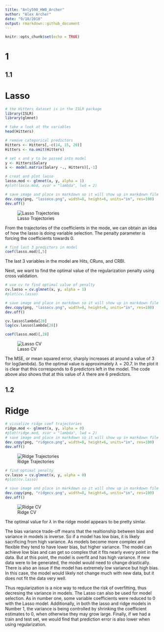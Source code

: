 ```yaml
---
title: "Anly590_HW0_Archer"
author: "Alex Archer"
date: "9/18/2018"
output: rmarkdown::github_document
---
```


```r
knitr::opts_chunk$set(echo = TRUE)
```

# 1
## 1.1

# Lasso

```r
# the Hitters dataset is in the ISLR package
library(ISLR)
library(glmnet)

# take a look at the variables
head(Hitters)

# remove categorical predictors
Hitters <- Hitters[,-c(14, 15, 20)]
Hitters <- na.omit(Hitters)

# set x and y to be passed into model
y <- Hitters$Salary
x <- model.matrix(Salary ~., Hitters)[,-1]

# creat and plot lasso
lasso.mod <- glmnet(x, y, alpha = 1)
#plot(lasso.mod, xvar = "lambda", lwd = 2)

# save image and place in markdown so it will show up in markdown file on github
dev.copy(png, "lassoco.png", width=8, height=6, units="in", res=100)
dev.off()
```

![Lasso Trajectories](lassoco.png)

From the trajectories of the coefficients in the mode, we can obtain an idea of how the lasso is doing variable selection. The penalty parameter is forcing the coefficients towards $0$.

```r
# find last 3 predictors in model
coef(lasso.mod)[,5]
```

The last $3$ variables in the model are Hits, CRuns, and CRBI.

Next, we want to find the optimal value of the regularization penalty using cross validation.

```r
# use cv to find optimal value of penalty
cv.lasso = cv.glmnet(x, y, alpha = 1)
#plot(cv.lasso)

# save image and place in markdown so it will show up in markdown file on github
dev.copy(png, "lassocv.png", width=8, height=6, units="in", res=100)
dev.off()

cv.lasso$lambda[28]
log(cv.lasso$lambda[28])

coef(lasso.mod)[,28]
```

![Lasso CV](lassocv.png)

The MSE, or mean squared error, sharply increases at around a value of $3$ for log(lambda). So the optimal value is approximately $\lambda = 20.7$. In the plot it is clear that this corresponds to $6$ predictors left in the model. The code above also shows that at this value of $\lambda$ there are $6$ predictors.

## 1.2

# Ridge

```r
# visualize ridge coef trajectories
ridge.mod <- glmnet(x, y, alpha = 0)
#plot(ridge.mod, xvar = "lambda", lwd = 2)
# save image and place in markdown so it will show up in markdown file on github
dev.copy(png, "ridgeco.png", width=8, height=6, units="in", res=100)
dev.off()
```

![Ridge Trajectories](ridgeco.png)

```r
# find optimal penalty
cv.lasso = cv.glmnet(x, y, alpha = 0)
#plot(cv.lasso)

# save image and place in markdown so it will show up in markdown file on github
dev.copy(png, "ridgecv.png", width=8, height=6, units="in", res=100)
dev.off()
```

![Ridge CV](ridgecv.png)

The optimal value for $\lambda$ in the ridge model appears to be pretty simlar.


The bias variance trade-off means that the realtionship between bias and variance in models is inverse. So if a model has low bias, it is likely sacrificing from high variance. As models become more complex and flexible they tend to have lower bias, but higher variance. The model can achieve low bias and can get so complex that it fits nearly every point in the data. But at this point, the model is overfit and has high variance. If new data were to be generated, the model would need to change drastically. There is also an issue if the model has extremely low variance but high bias. In this case, the model would likely not change much with new data, but it does not fit the data very well.

Thus regularization is a nice way to reduce the risk of overfitting, thus decresing the variance in models. The Lasso can also be used for model selection. As in number one, some variable coefficients were reduced to $0$ with the Lasso model. Additionally, in both the lasso and ridge models in Number $1$, the variance is being controlled by shrinking the coefficient estimates to $0$, when otherwise they may grow large. Finally, if we had a train and test set, we would find that prediction error is also lower when using regularization. 
